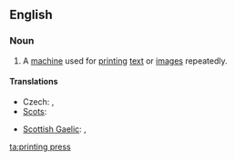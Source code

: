 ==English==

===Noun===
{{wikipedia}}
{{en-noun|sg=[[printing]] [[press]]|printing presses}}

# A [[machine]] used for [[print]]ing [[text]] or [[image]]s repeatedly.

====Translations====
{{trans-top|machine for printing}}
* Czech: {{t-|cs|tiskárna|f}}, {{t-|cs|tiskový stroj|m}}
* [[Scots]]: {{t-|sco|prentin press}}
{{trans-mid}}
* [[Scottish Gaelic]]: {{t-|gd|clò|m}}, {{t-|gd|beart-chlò|f}}
{{trans-bottom}}

[[ta:printing press]]